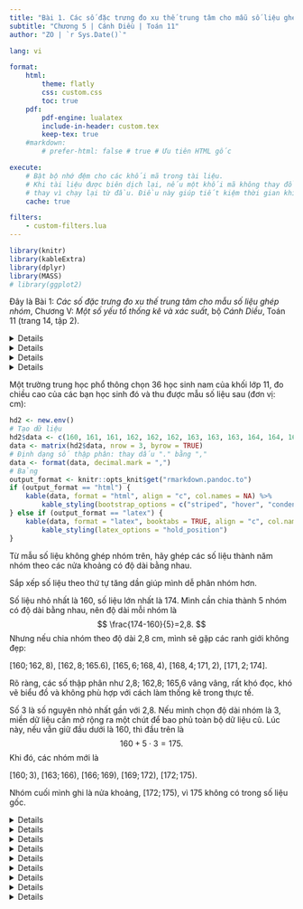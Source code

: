 ---
title: "Bài 1. Các số đặc trưng đo xu thế trung tâm cho mẫu số liệu ghép nhóm"
subtitle: "Chương 5 | Cánh Diều | Toán 11"
author: "ZO | `r Sys.Date()`"

lang: vi

format:
    html:
        theme: flatly
        css: custom.css
        toc: true
    pdf:
        pdf-engine: lualatex
        include-in-header: custom.tex
        keep-tex: true
    #markdown:
        # prefer-html: false # true # Ưu tiên HTML gốc

execute:
    # Bật bộ nhớ đệm cho các khối mã trong tài liệu.
    # Khi tài liệu được biên dịch lại, nếu một khối mã không thay đổi, Quarto sẽ sử dụng kết quả cũ
    # thay vì chạy lại từ đầu. Điều này giúp tiết kiệm thời gian khi làm việc với dữ liệu lớn hoặc mã phức tạp.
    cache: true

filters:
    - custom-filters.lua
---

```{r setup, include=FALSE}
library(knitr)
library(kableExtra)
library(dplyr)
library(MASS)
# library(ggplot2)
```

::: {.alert .alert-info} 
Đây là Bài 1: *Các số đặc trưng đo xu thế trung tâm cho mẫu số liệu ghép nhóm*, Chương V: *Một số yếu tố thống kê và xác suất*, bộ *Cánh Diều*, Toán 11 (trang 14, tập 2).
:::

<!-- HOẠT ĐỘNG 1 -->

<details>

::: {.content-visible when-format="html"}
<summary class="bai-tap">Hoạt động 1</summary>
:::

::: {.content-visible when-format="pdf"}
\section*{Hoạt động 1}
:::

Trong *Bảng 1*, ta thấy:

- Có 13 ô-tô có độ tuổi dưới 4;
- Có 29 ô-tô có độ tuổi từ 4 đến dưới 8.

Hãy xác định số ô-tô có độ tuổi:

- Từ 8 đến dưới 12;
- Từ 12 đến dưới 16;
- Từ 16 đến dưới 20.

<!-- KHUNG DỮ LIỆU -->
```{r, echo = FALSE}
hd1 <- new.env()
hd1$df <- data.frame(
    ` ` = c(1, 2, 3, 4, 5),
    `Nhóm` = c("\\([0;4)\\)", "\\([4;8)\\)", "\\([8;12)\\)", "\\([12;16)\\)", "\\([16;20)\\)"),
    `Mút trái` = seq(0, 16, by = 4),
    `Mút phải` = seq(4, 20, by = 4),
    `Giá trị đại diện` = .5 * (seq(0, 16, by = 4) + seq(4, 20, by = 4)),
    `Tần số` = c(13, 29, 48, 22, 8),
    `Tần số tích lũy` = cumsum(c(13, 29, 48, 22, 8)),
    check.names = FALSE
)
data <- data.frame(hd1$df[, c(-1, -3, -4, -5, -7), drop = FALSE], check.names = FALSE)
data <- rbind(data, c("", "\\(n=120\\)"))
# Chọn định dạng dựa vào output
output_format <- knitr::opts_knit$get("rmarkdown.pandoc.to")
if (output_format == "html") {
    kable(data, format = "html", align = "c", col.names = NA, caption = "Bảng 1") %>%
        kable_styling(bootstrap_options = c("striped", "hover", "condensed"), full_width = FALSE)
} else if (output_format == "latex") {
    kable(data, format = "latex", booktabs = TRUE, align = "c", col.names = NA, escape = FALSE, longtable = TRUE) %>%
        kable_styling(latex_options = c("hold_position", "repeat_header"), full_width = FALSE)
}
```

</details>

<details>

::: {.content-visible when-format="html"}
<summary class="loi-giai">Lời giải</summary>
:::

::: {.content-visible when-format="pdf"}
\begin{center}
\textbf{Lời giải}
\end{center}
:::

::: {.callout-tip title="Mẹo" collapse="true"}
Bạn có biết? Khi chưa quen với cách lập luận, bắt chước sách giáo khoa là một cách tốt để làm quen với cách trình bày. Khi đã hiểu rõ, bạn có thể tự phát triển cách lập luận của riêng mình.
:::

Nội dung *Bảng 1*:

- **Nhóm**: Mỗi nhóm là một khoảng tuổi ô-tô.
- **Tần số**: Số lượng ô-tô thuộc nhóm đó.

Câu trả lời bắt chước theo sách giáo khoa :

- Có 48 ô-tô có độ tuổi từ 8 đến dưới 12.
- Có 22 ô-tô có độ tuổi từ 12 đến dưới 16.
- Có 8 ô-tô có độ tuổi từ 16 đến dưới 20.

::: {.callout-caution collapse="true" title="Suy nghĩ sâu hơn"}
Nhìn vào bảng số liệu, bạn có nhận xét gì về số lượng ô-tô theo từng nhóm độ tuổi?

- Số lượng ô-tô cũ (trên 12 năm) có ít hơn xe mới không?
- Điều này có ý nghĩa gì?
:::

</details>

<!-- LUYỆN TẬP - VẬN DỤNG 1 -->
<details>

::: {.content-visible when-format="html"}
<summary class="bai-tap">Luyện tập - vận dụng 1</summary>
:::

:::{.content-visible when-format="pdf"}
\section*{Luyện tập - vận dụng 1}
:::

Mẫu số liệu ghép nhóm ở *Bảng 1* có bao nhiêu số liệu? Bao nhiêu nhóm? Tìm tần số của mỗi nhóm.
```{r, echo = FALSE}
data <- data.frame(hd1$df[, c(-1, -3, -4, -5, -7), drop = FALSE], check.names = FALSE)
data <- rbind(data, c("", "\\(n=120\\)"))
# Chọn định dạng dựa vào output
output_format <- knitr::opts_knit$get("rmarkdown.pandoc.to")
if (output_format == "html") {
    kable(data, format = "html", align = "c", col.names = NA, caption = "Bảng 1") %>%
        kable_styling(bootstrap_options = c("striped", "hover", "condensed"), full_width = FALSE)
} else if (output_format == "latex") {
    kable(data, format = "latex", booktabs = TRUE, align = "c", col.names = NA, escape = FALSE, longtable = TRUE) %>%
        kable_styling(latex_options = c("hold_position", "repeat_header"), full_width = FALSE)
}
```

</details>

<details>

::: {.content-visible when-format="html"}
<summary class="loi-giai">Lời giải</summary>
:::

:::{.content-visible when-format="pdf"}
\begin{center}
\textbf{Lời giải}
\end{center}
:::

Mẫu số liệu ghép nhóm ờ *Bảng 1* có 120 số liệu. Có 5 nhóm. Tần số của các nhóm 1, 2, 3, 4, 5 lần lượt là 13, 29, 48, 22, 8.
</details>

<!-- HOẠT ĐỘNG 2 -->
Một trường trung học phổ thông chọn 36 học sinh nam của khối lớp 11, đo chiều cao của các bạn học sinh đó và thu được mẫu số liệu sau (đơn vị: cm):
<!-- DỮ LIỆU -->
```{r, echo = FALSE}
hd2 <- new.env()
# Tạo dữ liệu
hd2$data <- c(160, 161, 161, 162, 162, 162, 163, 163, 163, 164, 164, 164, 164, 165, 165, 165, 165, 165, 166, 166, 166, 166, 167, 167, 168, 168, 168, 168, 169, 169, 170, 171, 171, 172, 172, 174)
data <- matrix(hd2$data, nrow = 3, byrow = TRUE)
# Định dạng số thập phân: thay dấu "." bằng ","
data <- format(data, decimal.mark = ",")
# Bảng
output_format <- knitr::opts_knit$get("rmarkdown.pandoc.to")
if (output_format == "html") {
    kable(data, format = "html", align = "c", col.names = NA) %>%
        kable_styling(bootstrap_options = c("striped", "hover", "condensed"), full_width = FALSE)
} else if (output_format == "latex") {
    kable(data, format = "latex", booktabs = TRUE, align = "c", col.names = NA) %>%
        kable_styling(latex_options = "hold_position")
}
```

Từ mẫu số liệu không ghép nhóm trên, hãy ghép các số liệu thành năm nhóm theo các nửa khoảng có độ dài bằng nhau.

<!-- LỜI GIẢI HOẠT ĐỘNG 2 -->
::: {.callout-tip title="Mẹo" collapse="true"}
Sắp xếp số liệu theo thứ tự tăng dần giúp mình dễ phân nhóm hơn.
:::
Số liệu nhỏ nhất là 160, số liệu lớn nhất là 174. Mình cần chia thành 5 nhóm có độ dài bằng nhau, nên độ dài mỗi nhóm là
$$
\frac{174-160}{5}=2,8.
$$
Nhưng nếu chia nhóm theo độ dài 2,8 cm, mình sẽ gặp các ranh giới không đẹp: 

::: {.center}
$[160;162,8)$, $[162,8;165.6)$, $[165,6;168,4)$, $[168,4;171,2)$, $[171,2;174]$.
:::

Rõ ràng, các số thập phân như 2,8; 162,8; 165,6 vâng vâng, rất khó đọc, khó vẽ biểu đồ và không phù hợp với cách làm thống kê trong thực tế.

Số 3 là số nguyên nhỏ nhất gần với 2,8. Nếu mình chọn độ dài nhóm là 3, miền dữ liệu cần mở rộng ra một chút để bao phủ toàn bộ dữ liệu cũ. Lúc này, nếu vẫn giữ đầu dưới là 160, thì đầu trên là
$$
160+5\cdot 3 = 175.
$$
Khi đó, các nhóm mới là 

::: {.center}
$[160;3)$, $[163;166)$, $[166;169)$, $[169;172)$, $[172;175)$.
:::

Nhóm cuối mình ghi là nửa khoảng, $[172; 175)$, vì 175 không có trong số liệu gốc.


<!-- LUYỆN TẬP - VẬN DỤNG 2 -->

<!-- LỜI GIẢI LUYỆN TẬP - VẬN DỤNG 2 -->

<!-- HOẠT ĐỘNG 3 -->

<!-- LỜI GIẢI HOẠT ĐỘNG 3 -->


<!-- LUYỆN TẬP - VẬN DỤNG 3 -->

<!-- LỜI GIẢI LUYỆN TẬP - VẬN DỤNG 2 -->

<!-- HOẠT ĐỘNG 4 -->

<!-- LỜI GIẢI HOẠT ĐỘNG 4 -->

<!-- LUYỆN TẬP - VẬN DỤNG 4 -->

<!-- LỜI GIẢI LUYỆN TẬP - VẬN DỤNG 4 -->

<!-- BÀI TẬP 1 -->
<details>

::: {.content-visible when-format="html"}
<summary class="bai-tap">Bài tập 1</summary>
:::

::: {.content-visible when-format="pdf"}
\section*{Bài tập 1}
:::

Mẫu số liệu dưới đây ghi lại tốc độ của 40 ô-tô khi đi qua một trạm đo tốc độ (đơn vị: km/h):

<!-- DỮ LIỆU -->
```{r, echo = FALSE}
bai1 <- new.env()
# Tạo dữ liệu
bai1$data <- c(48.5, 43, 50, 55, 45, 60, 53, 55.5, 44, 65, 51, 62.5, 41, 44.5, 57, 57, 68, 49, 46.5, 53.5, 61, 49.5, 54, 62, 59, 56, 47, 50, 60, 61, 49.5, 52.5, 57, 47, 60, 55, 45, 47.5, 48, 61.5)
data <- matrix(bai1$data, nrow = 4, byrow = TRUE)
# Định dạng số thập phân: thay dấu "." bằng ","
data <- format(data, decimal.mark = ",")
# Bảng
output_format <- knitr::opts_knit$get("rmarkdown.pandoc.to")
if (output_format == "html") {
    kable(data, format = "html", align = "c", col.names = NA) %>%
        kable_styling(bootstrap_options = c("striped", "hover", "condensed"), full_width = FALSE)
} else if (output_format == "latex") {
    kable(data, format = "latex", booktabs = TRUE, align = "c", col.names = NA) %>%
        kable_styling(latex_options = "hold_position")
}
```

a. Lập bảng tần số ghép nhóm cho mẫu số liệu trên có sáu nhóm ứng với sáu nửa khoảng:

::: {.content-visible when-format="html"}
<div style="text-align: center;">
$[40; 45)$, $[45 ; 50)$, $[50; 55)$, $[55 ; 60)$, $[60; 65)$, $[65; 70)$.
</div>
:::

::: {.content-visible when-format="pdf"}
\begin{center}
$[40; 45)$, $[45 ; 50)$, $[50; 55)$, $[55 ; 60)$, $[60; 65)$, $[65; 70)$.
\end{center}
:::

b. Xác định trung bình cộng, trung vị, tứ phân vị của mẫu số liệu ghép nhóm trên.

c.  Mốt của mẫu số liệu ghép nhóm trên là bao nhiêu?
</details>

<!-- LỜI GIẢI BÀI TẬP 1 -->
<details>

::: {.content-visible when-format="html"}
<summary class="loi-giai">Lời giải</summary>
:::

::: {.content-visible when-format="pdf"}
\begin{center}
\textbf{Lời giải}
\end{center}
:::

<!-- KHUNG DỮ LIỆU -->
```{r, echo=FALSE}
# Các điểm chia
bai1$points <- seq(40, 70, by = 5)
# Các giá trị đại liện
bai1$x <- .5 * (bai1$points[-length(bai1$points)] + bai1$points[-1])
# Tần số
bai1$categories <- cut(bai1$data, bai1$points, right = FALSE)
bai1$f <- as.vector(table(bai1$categories))
# Tần số tích lũy
bai1$cf <- cumsum(bai1$f)
# Khung dữ liệu
bai1$df <- data.frame(
    ` ` = seq(1, length(bai1$points) - 1, by = 1),
    Nhóm = c(paste0("\\(", levels(bai1$categories), "\\)")),
    `Mút trái` = seq(40, 65, by = 5),
    `Mút phải` = seq(45, 70, by = 5),
    `Giá trị đại diện` = bai1$x,
    `Tần số` = bai1$f,
    `Tần số tích lũy` = bai1$cf,
    check.names = FALSE
)
```

a. Để đảm bảo phân nhóm chính xác, trước tiên mình sắp xếp số liệu theo thứ tự tăng dần. 

<!-- SẮP XẾP SỐ LIỆU TĂNG DẦN -->
```{r, echo=FALSE}
data <- format(matrix(sort(bai1$data), nrow = 4, byrow = TRUE), decimal.mark = ",")
output_format <- knitr::opts_knit$get("rmarkdown.pandoc.to")
if (output_format == "html") {
    kable(data, format = "html", align = "c", col.names = NA) %>%
        kable_styling(bootstrap_options = c("striped", "hover", "condensed"), full_width = FALSE)
} else if (output_format == "latex") {
    kable(data, format = "latex", booktabs = TRUE, align = "c", col.names = NA, escape = FALSE, longtable = TRUE) %>%
        kable_styling(latex_options = c("hold_position", "repeat_header"), full_width = FALSE)
}
```

Nhìn vào dãy có thứ tự tăng dần, bạn dễ dàng thấy rằng thuộc vào nhóm $[40,45)$ có bốn số liệu bao gồm 41; 43; 44; 44,5. Hãy tiếp tục quan sát để thu được bảng tần số ghép nhóm.

<!-- BẢNG TẦN SỐ GHÉP NHÓM -->
```{r, echo = FALSE}
# data <- data.frame(bai1$df[, c(-1, -3, -4, -5, -7), drop = FALSE], check.names = FALSE)
data <- rbind(bai1$df[, c(-1, -3, -4, -5, -7), drop = FALSE], c("", "\\(n=40\\)"))
data[] <- lapply(data, function(x) {
    x <- as.character(x) # Đảm bảo x là kiểu character
    x <- gsub(",", ";", x)
})
output_format <- knitr::opts_knit$get("rmarkdown.pandoc.to")
if (output_format == "html") {
    kable(data, format = "html", align = "c", col.names = NA) %>%
        kable_styling(bootstrap_options = c("striped", "hover", "condensed"), full_width = FALSE)
} else if (output_format == "latex") {
    kable(data, format = "latex", booktabs = TRUE, align = "c", col.names = NA, escape = FALSE, longtable = TRUE) %>%
        kable_styling(latex_options = c("hold_position", "repeat_header"), full_width = FALSE)
}
```

b. Mình thêm vào bảng tần số ghép nhóm ở trên cột số thứ tự để dễ quan sát, cột Giá trị đại diện để tính trung bình, và cột Tần số tích lũy để tính tứ phân vị. 

<!-- BẢNG TẦN SỐ GHÉP NHÓM MỞ RỘNG -->
```{r, echo = FALSE}
data <- rbind(bai1$df[, c(-3, -4), drop = FALSE], c("", "", "", "\\(n=40\\)", ""))
data[] <- lapply(data, function(x) {
    x <- as.character(x) # Đảm bảo x là kiểu character
    x <- gsub(",", "TEMP_MARKER", x) # Đổi dấu ',' thành ký hiệu tạm
    x <- gsub("\\.", ",", x) # Đổi dấu '.' thành ','
    gsub("TEMP_MARKER", ";", x) # Đổi ký hiệu tạm thành ';'
})
# Chọn định dạng dựa vào output
output_format <- knitr::opts_knit$get("rmarkdown.pandoc.to")
if (output_format == "html") {
    kable(data, format = "html", align = "c", col.names = NA) %>%
        kable_styling(bootstrap_options = c("striped", "hover", "condensed"), full_width = FALSE)
} else if (output_format == "latex") {
    kable(data, format = "latex", booktabs = TRUE, align = "c", col.names = NA, escape = FALSE, longtable = TRUE) %>%
        kable_styling(latex_options = c("hold_position", "repeat_header"), full_width = FALSE)
}

```

<!-- TRUNG BÌNH -->
```{r, echo = FALSE}
# Kích thước mẫu
bai1$n <- length(bai1$data)
bai1$barx <- fractions(sum(bai1$df$`Giá trị đại diện` * bai1$df$`Tần số`) / sum(bai1$df$`Tần số`))
```

- Mẫu có $n=40$ số liệu. Nhóm một, $[40;45)$, có trung điểm $x_1=42,5$ làm giá trị đại diện và có tần số $n_1=4$. Ký hiệu tương tự cho các nhóm còn lại. Trung bình cộng là
\begin{align*}
    \bar{x} 
        & = \frac{1}{n} (n_1\cdot x_1 + n_2\cdot x_2 + n_3\cdot x_3 + n_4\cdot x_4 + n_5\cdot x_5 + n_6\cdot x_6) \\
        & = \frac{1}{40} (4\cdot 42,5 + 11\cdot 47,5 + 7\cdot 52,5 + 8\cdot 57,5 + 8\cdot 62,5 + 2\cdot 67,5) \\
        & = \frac{431}{8} \\
        & = `r format(round(as.numeric(bai1$barx), 4), decimal.mark = ",")` \text{ (km/h)}.
\end{align*}

<!-- TRUNG VỊ -->
```{r, echo = FALSE}
# Tìm nhóm trung vị
bai1$k <- which(bai1$df$`Tần số tích lũy` >= bai1$n / 2)[1]
# Mút trái nhóm trung vị
bai1$r <- bai1$df$`Mút trái`[bai1$k]
# Độ rộng nhóm
bai1$d <- bai1$df$`Mút phải`[bai1$k] - bai1$df$`Mút trái`[bai1$k]
# Tính trung vị
bai1$me <- fractions(bai1$r + ((bai1$n / 2 - ifelse(bai1$k > 1, bai1$df$`Tần số tích lũy`[bai1$k - 1], 0)) / bai1$df$`Tần số`[bai1$k]) * bai1$d)
```

- Nhóm ba, $[50;55)$, là nhóm đầu tiên có tần số tích lũy $cf_3=22$ không nhỏ hơn $\frac{n}{2}=20$. Nhóm này có đầu mút trái $r=50$, độ dài $d=5$ và tần số $n_3=7$. Nhóm hai có tần số tích lũy $cf_2=15$. Trung vị là
    \begin{align*}
        M_e
            & = r+\left(\frac{\frac{n}{2}-cf_2}{n_3}\right)\cdot d \\
            & = 50 + \left(\frac{20-15}{7}\right)\cdot 5 \\
            & = \frac{375}{7} \\
            & \approx `r format(round(as.numeric(bai1$me), 4), decimal.mark = ",")` \text{ (km/h).}
    \end{align*}

<!-- TỨ PHÂN VỊ THỨ NHẤT -->
```{r, echo = FALSE}
bai1$p <- which(bai1$df$`Tần số tích lũy` >= bai1$n / 4)[1]
# Mút trái nhóm tứ phân vị thứ nhất
bai1$s <- bai1$df$`Mút trái`[bai1$p]
# Độ rộng nhóm tứ phân vị thứ nhất
bai1$h <- bai1$df$`Mút phải`[bai1$p] - bai1$df$`Mút trái`[bai1$p]
# Tính tứ phân vị thứ nhất
bai1$q1 <- fractions(bai1$s + ((bai1$n / 4 - ifelse(bai1$p > 1, bai1$df$`Tần số tích lũy`[bai1$p - 1], 0)) / bai1$df$`Tần số`[bai1$p]) * bai1$h)
```

- Nhóm hai, $[45;50)$, là nhóm đầu tiên có tần số tích lũy $cf_2=15$ không nhỏ hơn $\frac{n}{4}=10$. Nhóm này có đầu mút trái $s=45$, độ dài $h=5$ và tần số $n_2=11$. Nhóm một có tần số tích lũy là $cf_1=4$. Tứ phân vị thứ nhất là
    \begin{align*}
        Q_1
            & = s + \left( \frac{\frac{n}{4}-cf_1}{n_2}\right)\cdot h \\
            & = 45 + \left(\frac{10-4}{11}\right)\cdot 5 \\
            & = \frac{525}{11} \\
            & \approx `r format(round(as.numeric(bai1$q1), 4), decimal.mark = ",")` \text{ (km/h).}
    \end{align*}

- Tứ phân vị thứ hai $Q_2$ chính là trung vị $M_e$, hay $Q_2 = M_e = `r format(round(as.numeric(bai1$me), 4), decimal.mark = ",")`$ (km/h).

<!-- TỨ PHÂN VỊ THỨ BA -->
```{r, echo = FALSE}
# Tìm nhóm tứ phân vị thứ ba
bai1$q <- which(bai1$df$`Tần số tích lũy` >= (3 * bai1$n) / 4)[1]
# Mút trái nhóm tứ phân vị thứ ba
bai1$t <- bai1$df$`Mút trái`[bai1$q]
# Độ rộng nhóm tứ phân vị thứ ba
bai1$l <- bai1$df$`Mút phải`[bai1$q] - bai1$df$`Mút trái`[bai1$q]
# Tính tứ phân vị thứ ba
bai1$q3 <- fractions(bai1$t + (((3 * bai1$n) / 4 - ifelse(bai1$q > 1, bai1$df$`Tần số tích lũy`[bai1$q - 1], 0)) / bai1$df$`Tần số`[bai1$q]) * bai1$l)
```

- Nhóm bốn, $[55;60)$, là nhóm đầu tiên có tần số tích lũy $cf_4=30$ bằng với $\frac{3n}{4}=\frac{3\cdot 40}{4}=30$. Nhóm này có đầu mút trái $t=55$, độ dài $l=5$ và tần số $n_4=8$. Nhóm thứ ba có tần số tích lũy là $cf_3=22$. Tứ phân vị thứ ba là
    \begin{align*}
        Q_3
            & = t + \left(\frac{\frac{3n}{4}-cf_3}{n_4}\right)\cdot l \\
            & = 55 + \left(\frac{30-22}{8}\right)\cdot 5 \\
            & = `r format(round(as.numeric(bai1$q3), 4), decimal.mark = ",")` \text{ (km/h).}
    \end{align*}

<!-- MỐT -->
```{r, echo = FALSE}
# Tìm nhóm có tần số lớn nhất
bai1$i <- which.max(bai1$df$`Tần số`)
# Mút trái của nhóm mốt
bai1$u <- bai1$df$`Mút trái`[bai1$i]
# Độ rộng nhóm mốt
bai1$g <- bai1$df$`Mút phải`[bai1$i] - bai1$df$`Mút trái`[bai1$i]
# Tính mốt
bai1$mo <- fractions(bai1$u + ((bai1$df$`Tần số`[bai1$i] - ifelse(bai1$i > 1, bai1$df$`Tần số`[bai1$i - 1], 0)) / (2 * bai1$df$`Tần số`[bai1$i] - ifelse(bai1$i > 1, bai1$df$`Tần số`[bai1$i - 1]) - ifelse(bai1$i < nrow(bai1$df), bai1$df$`Tần số`[bai1$i + 1], 0))) * bai1$g)
```

c. Nhóm hai, $[45;50)$, là nhóm có tần số lớn nhất $n_2=11$. Nó có đầu mút trái $u=45$ và độ dài $g=5$. Nhóm một có tần số $n_1=4$ và nhóm ba có tần số $n_3=7$. Mốt là
    \begin{align*}
        M_o
            & = u + \left(\frac{n_2-n_1}{2n_2-n_1-n_3}\right) \cdot g \\
            & = 45 + \left(\frac{11-4}{2\cdot 11-4-7}\right)\cdot 5 \\
            & = \frac{530}{11} \\
            & \approx `r format(round(as.numeric(bai1$mo), 4), decimal.mark = ",")` \text{ (km/h)}.
    \end{align*}

::: {.content-visible when-format="pdf"}
Tóm lại, bảng tần số ghép nhóm là
\begin{center}
\centering
\begin{tabular}{|c|c|c|c|c|c|}
\hline 
$[40; 45)$ & $[45 ; 50)$ & $[50; 55)$ & $[55 ; 60)$ & $[60; 65)$ & $[65; 70)$ \\
\hline 
4 & 11 & 7 & 8 & 8 & 2. \\
\hline
\end{tabular}
\end{center}

Các số đặc trưng đo xu thế trung tâm là
\begin{center}
\begin{tabular}{|c|c|c|c|c|}
\hline
$\bar{x}$ & $Q_1$ & $Q_2$ ($M_e$) & $Q_3$ & $M_o$ \\
\hline
`r format(round(as.numeric(bai1$barx), 4), decimal.mark = ",")` & `r format(round(as.numeric(bai1$q1), 4), decimal.mark = ",")` & `r format(round(as.numeric(bai1$me), 4), decimal.mark = ",")` & `r format(round(as.numeric(bai1$q3), 4), decimal.mark = ",")` & `r format(round(as.numeric(bai1$mo), 4), decimal.mark = ",")`. \\
\hline 
\end{tabular}
\end{center}
:::

::: {.ket-thuc}
:::
</details>

<!-- ĐÁP ÁN BÀI TẬP 1 -->
<details>

::: {.content-visible when-format="html"}
<summary class="dap-an">Đáp án</summary>
:::

```{r, echo = FALSE}
data <- rbind(bai1$df[, c(-3, -4), drop = FALSE], c("", "", "", "\\(n=40\\)", ""))
data[] <- lapply(data, function(x) {
    x <- as.character(x) # Đảm bảo x là kiểu character
    x <- gsub(",", "TEMP_MARKER", x) # Đổi dấu ',' thành ký hiệu tạm
    x <- gsub("\\.", ",", x) # Đổi dấu '.' thành ','
    gsub("TEMP_MARKER", ";", x) # Đổi ký hiệu tạm thành ';'
})
# Chọn định dạng dựa vào output
output_format <- knitr::opts_knit$get("rmarkdown.pandoc.to")
if (output_format == "html") {
    kable(data, format = "html", align = "c", col.names = NA) %>%
        kable_styling(bootstrap_options = c("striped", "hover", "condensed", "responsive"), full_width = FALSE)
}
```

```{r, echo = FALSE}
# Tạo khung dữ liệu với một hàng duy nhất
data <- data.frame(
    `\\(\\bar{x}\\)` = format(round(as.numeric(bai1$barx), 4), decimal.mark = ","),
    `\\(Q_1\\)` = format(round(as.numeric(bai1$q1), 4), decimal.mark = ","),
    `\\(Q_2\\) (\\(M_e\\))` = format(round(as.numeric(bai1$me), 4), decimal.mark = ","),
    `\\(Q_3\\)` = format(round(as.numeric(bai1$q3), 4), decimal.mark = ","),
    `\\(M_o\\)` = format(round(as.numeric(bai1$mo), 4), decimal.mark = ","),
    check.names = FALSE
)
# Kiểm tra định dạng đầu ra
output_format <- knitr::opts_knit$get("rmarkdown.pandoc.to")
# Hiển thị bảng nếu định dạng đầu ra là HTML
if (output_format == "html") {
    knitr::kable(data, align = "c", format = "html") %>%
        kableExtra::kable_styling(
            bootstrap_options = c("striped", "hover", "condensed", "responsive"),
            full_width = FALSE
        )
}
```

</details>

<!-------------------------------------------------------------------->

<!-- BÀI TẬP 2 -->
<details>

::: {.content-visible when-format="html"}
<summary class="bai-tap">Bài tập 2</summary>
:::

::: {.content-visible when-format="pdf"}
\section*{Bài tập 2}
:::

Mẫu số liệu sau ghi lại cân nặng của 30 bạn học sinh (đơn vị: kg):

<!-- DỮ LIỆU -->
```{r, echo = FALSE}
bai2 <- new.env()
# Tạo dữ liệu
bai2$data <- c(17.0, 40.0, 39.0, 40.5, 42.0, 51.0, 41.5, 39.0, 41.0, 30.0, 40.0, 42.0, 40.5, 39.5, 41.0, 40.5, 37.0, 39.5, 40.0, 41.0, 38.5, 39.5, 40.0, 41.0, 39.0, 40.5, 40.0, 38.5, 39.5, 41.5)
data <- matrix(bai2$data, nrow = 3, byrow = TRUE)
# Định dạng số thập phân: thay dấu "." bằng ","
data <- format(data, decimal.mark = ",")
# Bảng
output_format <- knitr::opts_knit$get("rmarkdown.pandoc.to")
if (output_format == "html") {
    kable(data, format = "html", align = "c", col.names = NA) %>%
        kable_styling(bootstrap_options = c("striped", "hover", "condensed"), full_width = FALSE)
} else if (output_format == "latex") {
    kable(data, format = "latex", booktabs = TRUE, align = "c", col.names = NA, escape = FALSE, longtable = TRUE) %>%
        kable_styling(latex_options = c("hold_position", "repeat_header"), full_width = FALSE)
}
```

a. Lập bảng tần số ghép nhóm cho mẫu số liệu trên có tám nhóm ứng với tám nửa khoảng:

::: {.content-visible when-format="html"}
<div style="text-align: center;">
$[15; 20)$, $[20; 25)$, $[25; 30)$, $[30; 35)$, $[35; 40)$, $[40 ; 45)$, $[45; 50)$, $[50; 55)$.
</div>
:::

::: {.content-visible when-format="pdf"}
\begin{center}
$[15; 20)$, $[20; 25)$, $[25; 30)$, $[30; 35)$, $[35; 40)$, $[40 ; 45)$, $[45; 50)$, $[50; 55)$.
\end{center}
:::

b. Xác định trung bình cộng, trung vị, tứ phân vị của mẫu số liệu ghép nhóm trên.

c. Mốt của mẫu số liệu ghép nhóm trên là bao nhiêu?
</details>

<!-- LỜI GIẢI BÀI TẬP 2 -->
<details>

::: {.content-visible when-format="html"}
<summary class="loi-giai">Lời giải</summary>
:::

::: {.content-visible when-format="pdf"}
\begin{center}
\textbf{Lời giải}
\end{center}
:::

<!-- KHUNG DỮ LIỆU -->
```{r, echo=FALSE}
# Các điểm chia
bai2$points <- seq(15, 55, by = 5)
# Các giá trị đại liện
bai2$x <- .5 * (bai2$points[-length(bai2$points)] + bai2$points[-1])
# Tần số
bai2$categories <- cut(bai2$data, bai2$points, right = FALSE)
bai2$f <- as.vector(table(bai2$categories))
# Tần số tích lũy
bai2$cf <- cumsum(bai2$f)
# Khung dữ liệu
bai2$df <- data.frame(
    ` ` = seq(1, length(bai2$points) - 1, by = 1),
    Nhóm = c(paste0("\\(", levels(bai2$categories), "\\)")),
    `Mút trái` = seq(15, 50, by = 5),
    `Mút phải` = seq(20, 55, by = 5),
    `Giá trị đại diện` = bai2$x,
    `Tần số` = bai2$f,
    `Tần số tích lũy` = bai2$cf,
    check.names = FALSE
)
```

a. Để đảm bảo phân nhóm chính xác, trước tiên mình sắp xếp số liệu theo thứ tự tăng dần. 

<!-- SẮP XẾP SỐ LIỆU TĂNG DẦN -->
```{r, echo=FALSE}
data <- format(matrix(sort(bai2$data), nrow = 3, byrow = TRUE), decimal.mark = ",")
output_format <- knitr::opts_knit$get("rmarkdown.pandoc.to")
if (output_format == "html") {
    kable(data,
        format = "html",
        align = "c", col.names = NA
    ) %>%
        kable_styling(
            bootstrap_options = c("striped", "hover", "condensed"), full_width = FALSE
        )
} else if (output_format == "latex") {
    kable(data, format = "latex", booktabs = TRUE, align = "c", col.names = NA, escape = FALSE, longtable = TRUE) %>%
        kable_styling(latex_options = c("hold_position", "repeat_header"), full_width = FALSE)
}
```

Nhìn vào dãy có thứ tự tăng dần, bạn dễ dàng thấy rằng thuộc vào nhóm $[15,20)$ chỉ có một số liệu là 17. Hãy tiếp tục quan sát để thu được bảng tần số ghép nhóm.

<!-- BẢNG TẦN SỐ GHÉP NHÓM -->
```{r, echo = FALSE}
data <- rbind(bai2$df[, c(-1, -3, -4, -5, -7), drop = FALSE], c("", "\\(n=40\\)"))
data[] <- lapply(data, function(x) {
    x <- as.character(x) # Đảm bảo x là kiểu character
    x <- gsub(",", ";", x)
})
output_format <- knitr::opts_knit$get("rmarkdown.pandoc.to")
if (output_format == "html") {
    kable(data, format = "html", align = "c", col.names = NA) %>%
        kable_styling(bootstrap_options = c("striped", "hover", "condensed"), full_width = FALSE)
} else if (output_format == "latex") {
    kable(data, format = "latex", booktabs = TRUE, align = "c", col.names = NA, escape = FALSE, longtable = TRUE) %>%
        kable_styling(latex_options = c("hold_position", "repeat_header"), full_width = FALSE)
}
```

b. Mình thêm vào bảng tần số ghép nhóm ở trên cột số thứ tự để dễ quan sát, cột Giá trị đại diện để tính trung bình, và cột Tần số tích lũy để tính tứ phân vị.

<!-- BẢNG TẦN SỐ GHÉP NHÓM MỞ RỘNG -->
```{r, echo = FALSE}
data <- rbind(bai2$df[, c(-3, -4), drop = FALSE], c("", "", "", "\\(n=40\\)", ""))
data[] <- lapply(data, function(x) {
    x <- as.character(x) # Đảm bảo x là kiểu character
    x <- gsub(",", "TEMP_MARKER", x) # Đổi dấu ',' thành ký hiệu tạm
    x <- gsub("\\.", ",", x) # Đổi dấu '.' thành ','
    gsub("TEMP_MARKER", ";", x) # Đổi ký hiệu tạm thành ';'
})
output_format <- knitr::opts_knit$get("rmarkdown.pandoc.to")
if (output_format == "html") {
    kable(data, format = "html", align = "c", col.names = NA) %>%
        kable_styling(bootstrap_options = c("striped", "hover", "condensed"), full_width = FALSE)
} else if (output_format == "latex") {
    kable(data, format = "latex", booktabs = TRUE, align = "c", col.names = NA, escape = FALSE, longtable = TRUE) %>%
        kable_styling(latex_options = c("hold_position", "repeat_header"), full_width = FALSE)
}
```

<!-- TRUNG BÌNH -->
```{r, echo = FALSE}
# Kích thước mẫu
bai2$n <- length(bai2$data)
bai2$barx <- fractions(sum(bai2$df$`Giá trị đại diện` * bai2$df$`Tần số`) / sum(bai2$df$`Tần số`))
```

- Mẫu có $n=30$ số liệu. Nhóm một, $[15;20)$, có trung điểm $x_1=17,5$ làm giá trị đại diện và có tần số $n_1=1$. Ký hiệu tương tự với các nhóm còn lại. Trung bình là
\begin{align*}
\bar{x}
    & = \frac{1}{n}(n_1\cdot x_1 + n_2\cdot x_2 + n_3\cdot x_3 + n_4\cdot x_4 + n_5\cdot x_5 + n_6\cdot x_6 + n_7\cdot x_7 + n_8\cdot x_8) \\
    & = \frac{1}{30} (1\cdot 17,5 + 0\cdot 22,5 + 0\cdot 27,5+ 1\cdot 32,5 + 10\cdot 37,5 + 17\cdot 42,5 + 0\cdot 47,5 + 52,5 \cdot 1) \\
    & = `r format(round(as.numeric(bai2$barx), 4), decimal.mark = ",")` \text{ (kg).}
\end{align*}

<!-- TRUNG VỊ -->
```{r, echo = FALSE}
# Tìm nhóm trung vị
bai2$k <- which(bai2$df$`Tần số tích lũy` >= bai2$n / 2)[1]
# Mút trái nhóm trung vị
bai2$r <- bai2$df$`Mút trái`[bai2$k]
# Độ rộng nhóm
bai2$d <- bai2$df$`Mút phải`[bai2$k] - bai2$df$`Mút trái`[bai2$k]
# Tính trung vị
bai2$me <- fractions(bai2$r + ((bai2$n / 2 - ifelse(bai2$k > 1, bai2$df$`Tần số tích lũy`[bai2$k - 1], 0)) / bai2$df$`Tần số`[bai2$k]) * bai2$d)
```

- Nhóm sáu, $[40;45)$, là nhóm đầu tiên có tần số tích lũy $cf_6=29$ không nhỏ hơn $\frac{n}{2}=15$. Nhóm này có đầu mút trái $r=40$, độ dài $d=5$ và tần số $n_6=17$. Nhóm năm liền trước nó có tần số tích lũy $cf_5=12$. Trung vị là
\begin{align*}
M_e
    & = r + \left(\frac{\frac{n}{2}-cf_5}{n_6}\right)\cdot d \\
    & = 40 + \left(\frac{15-12}{17}\right)\cdot 5 \\
    & = \frac{695}{17} \\
    & \approx `r format(round(as.numeric(bai2$me), 4), decimal.mark = ",")` \text{ (kg).}
\end{align*}

<!-- TỨ PHÂN VỊ THỨ NHẤT -->
```{r, echo = FALSE}
bai2$p <- which(bai2$df$`Tần số tích lũy` >= bai2$n / 4)[1]
# Mút trái nhóm tứ phân vị thứ nhất
bai2$s <- bai2$df$`Mút trái`[bai2$p]
# Độ rộng nhóm tứ phân vị thứ nhất
bai2$h <- bai2$df$`Mút phải`[bai2$p] - bai2$df$`Mút trái`[bai2$p]
# Tính tứ phân vị thứ nhất
bai2$q1 <- fractions(bai2$s + ((bai2$n / 4 - ifelse(bai2$p > 1, bai2$df$`Tần số tích lũy`[bai2$p - 1], 0)) / bai2$df$`Tần số`[bai2$p]) * bai2$h)
```

- Nhóm năm $[35;40)$ là nhóm đầu tiên có tần số tích lũy $cf_5=12$ không nhỏ hơn $\frac{n}{4}=7,5$. Nhóm này có đầ mút trái $s=35$, độ dài $h=5$ và tần số $n_5=10$. Nhóm bốn liền trước nó có tần số tích lũy $cf_4=2$. Tứ phân vị thứ nhất là
\begin{align*}
Q_1
    & = s + \left( \frac{\frac{n}{4}-cf_4}{n_5}\right)\cdot h \\
    & = 35 + \left(\frac{7,5-2}{10}\right)\cdot 5 \\
    & = \frac{151}{4} \\
    & = `r format(round(as.numeric(bai2$q1), 4), decimal.mark = ",")` \text{ (kg).}
\end{align*}

- Tứ phân vị thứ hai $Q_2$ chính là trung vị $M_e$, hay $Q_2=M_e \approx `r format(round(as.numeric(bai2$me), 4), decimal.mark = ",")`$ (kg).

<!-- TỨ PHÂN VỊ THỨ BA -->
```{r, echo = FALSE}
# Tìm nhóm tứ phân vị thứ ba
bai2$q <- which(bai2$df$`Tần số tích lũy` >= (3 * bai2$n) / 4)[1]
# Mút trái nhóm tứ phân vị thứ ba
bai2$t <- bai2$df$`Mút trái`[bai2$q]
# Độ rộng nhóm tứ phân vị thứ ba
bai2$l <- bai2$df$`Mút phải`[bai2$q] - bai2$df$`Mút trái`[bai2$q]
# Tính tứ phân vị thứ ba
bai2$q3 <- fractions(bai2$t + (((3 * bai2$n) / 4 - ifelse(bai2$q > 1, bai2$df$`Tần số tích lũy`[bai2$q - 1], 0)) / bai2$df$`Tần số`[bai2$q]) * bai2$l)
```

- Nhóm sáu $[40;45)$ là nhòm đầu tiên có tần số tích lũy $cf_6=29$ không nhỏ hơn $\frac{3n}{4}=22,5$. Nhóm này có đầu mút trái $t=40$, độ dài $l=5$ và tần số $n_6=17$. Nhóm năm liền trước nó có tần số tích lũy là $cf_5=12$. Tứ phân vị thứ ba là
\begin{align*}
Q_3
    & = t + \left(\frac{\frac{3n}{4}-cf_5}{n_6}\right)\cdot l \\
    & = 40 +\left(\frac{22,5-12}{17}\right) \cdot 5 \\
    & = \frac{1465}{34} \\
    & \approx `r format(round(as.numeric(bai2$q3), 4), decimal.mark = ",")` \text{ (kg).} 
\end{align*}

<!-- MỐT -->
```{r, echo = FALSE}
# Tìm nhóm có tần số lớn nhất
bai2$i <- which.max(bai2$df$`Tần số`)
# Mút trái của nhóm mốt
bai2$u <- bai2$df$`Mút trái`[bai2$i]
# Độ rộng nhóm mốt
bai2$g <- bai2$df$`Mút phải`[bai2$i] - bai2$df$`Mút trái`[bai2$i]
# Tính mốt
bai2$mo <- fractions(bai2$u + ((bai2$df$`Tần số`[bai2$i] - ifelse(bai2$i > 1, bai2$df$`Tần số`[bai2$i - 1], 0)) / (2 * bai2$df$`Tần số`[bai2$i] - ifelse(bai2$i > 1, bai2$df$`Tần số`[bai2$i - 1]) - ifelse(bai2$i < nrow(bai2$df), bai2$df$`Tần số`[bai2$i + 1], 0))) * bai2$g, 4)
```

c. Nhóm sáu $[40,45)$ là nhóm có tần số lớn nhất $n_6=17$. Nhóm này có đầu mút trái $u=40$ và độ dài $g=5$. Nhóm năm liền trước nó có tần số $n_5=10$ và nhóm bảy liền sau nó có tần số $n_7=0$. Mốt là
\begin{align*}
M_o 
    & = u + \left(\frac{n_6-n_5}{2n_6 - n_5 - n_7}\right)\cdot g \\
    & = 40 + \left(\frac{17-10}{2\cdot 17 - 10 - 0}\right)\cdot 5 \\
    & = \frac{995}{24} \\
    & \approx `r formatC(round(as.numeric(bai2$mo), 4), format = "f", digits = 1, decimal.mark = ",")` \text{ (kg).}
\end{align*}

::: {.content-visible when-format="pdf"}
Tóm lại, bảng tần số ghép nhóm là
\begin{center}
\begin{tabular}{|c|c|c|c|c|c|c|c|}
\hline 
$[15;20)$ & $[20; 25)$ & $[25; 30)$ & $[30; 35)$ & $[35;40)$ & $[40; 45)$ & $[45;50)$ & $[50;55)$ \\
\hline 
1 & 0 & 0 & 1 & 10 & 17 & 0 & 1. \\
\hline
\end{tabular}
\end{center}

Các số đặc trưng đo xu thế trung tâm là
\begin{center}
\begin{tabular}{|c|c|c|c|c|}
\hline
$\bar{x}$ & $Q_1$ & $Q_2$ ($M_e$) & $Q_3$ & $M_o$ \\
\hline
`r format(round(as.numeric(bai2$barx), 4), decimal.mark = ",")` & `r format(round(as.numeric(bai2$q1), 4), decimal.mark = ",")` & `r format(round(as.numeric(bai2$me), 4), decimal.mark = ",")` & `r format(round(as.numeric(bai2$q3), 4), decimal.mark = ",")` & `r format(round(as.numeric(bai2$mo), 4), decimal.mark = ",")`. \\
\hline 
\end{tabular}
\end{center}
:::

::: {.ket-thuc}
:::
</details>

<!-- ĐÁP ÁN BÀI TẬP 2 -->
<details>

::: {.content-visible when-format="html"}
<summary class="dap-an">Đáp án</summary>
:::

```{r, echo = FALSE}
data <- rbind(bai2$df[, c(-3, -4), drop = FALSE], c("", "", "", "\\(n=40\\)", ""))
data[] <- lapply(data, function(x) {
    x <- as.character(x) # Đảm bảo x là kiểu character
    x <- gsub(",", "TEMP_MARKER", x) # Đổi dấu ',' thành ký hiệu tạm
    x <- gsub("\\.", ",", x) # Đổi dấu '.' thành ','
    gsub("TEMP_MARKER", ";", x) # Đổi ký hiệu tạm thành ';'
})
# Chọn định dạng dựa vào output
output_format <- knitr::opts_knit$get("rmarkdown.pandoc.to")
if (output_format == "html") {
    kable(data, format = "html", align = "c", col.names = NA) %>%
        kable_styling(bootstrap_options = c("striped", "hover", "condensed", "responsive"), full_width = FALSE)
}

```

```{r, echo = FALSE}
# Tạo khung dữ liệu với một hàng duy nhất
data <- data.frame(
    `\\(\\bar{x}\\)` = format(round(as.numeric(bai2$barx), 4), decimal.mark = ","),
    `\\(Q_1\\)` = format(round(as.numeric(bai2$q1), 4), decimal.mark = ","),
    `\\(Q_2\\) (\\(M_e\\))` = format(round(as.numeric(bai2$me), 4), decimal.mark = ","),
    `\\(Q_3\\)` = format(round(as.numeric(bai2$q3), 4), decimal.mark = ","),
    `\\(M_o\\)` = format(round(as.numeric(bai2$mo), 4), decimal.mark = ","),
    check.names = FALSE
)
# Kiểm tra định dạng đầu ra
output_format <- knitr::opts_knit$get("rmarkdown.pandoc.to")
# Hiển thị bảng nếu định dạng đầu ra là HTML
if (output_format == "html") {
    knitr::kable(data, align = "c", format = "html") %>%
        kableExtra::kable_styling(
            bootstrap_options = c("striped", "hover", "condensed", "responsive"),
            full_width = FALSE
        )
}
```

</details>

<!-------------------------------------------------------------------->

<!-- BÀI TẬP 3 -->
<details>

::: {.content-visible when-format="html"}
<summary class="bai-tap">Bài tập 3</summary>
:::

::: {.content-visible when-format="pdf"}
\section*{Bài tập 3}
:::

Bảng 15 cho ta bảng tần số ghép nhóm số liệu thống kê chiều cao của 40 mẫu cây ở một vườn thực vật (đơn vị: cm).

a. Xác định trung bình cộng, trung vị, tứ phân vị của mẫu số liệu ghép nhóm trên.

b. Mốt của mẫu số liệu ghép nhóm trên là bao nhiêu?

<!-- KHUNG DỮ LIỆU -->
```{r, echo = FALSE}
bai3 <- new.env()
bai3$df <- data.frame(
    ` ` = c(1, 2, 3, 4, 5, 6),
    `Nhóm` = c("\\([30;40)\\)", "\\([40;50)\\)", "\\([50;60)\\)", "\\([60;70)\\)", "\\([70;80)\\)", "\\([80;90)\\)"),
    `Mút trái` = seq(30, 80, by = 10),
    `Mút phải` = seq(40, 90, by = 10),
    `Giá trị đại diện` = .5 * (seq(30, 80, by = 10) + seq(40, 90, by = 10)),
    `Tần số` = c(4, 10, 14, 6, 4, 2),
    `Tần số tích lũy` = c(4, 14, 28, 34, 38, 40),
    check.names = FALSE
)
data <- data.frame(bai3$df[, c(-1, -3, -4, -5), drop = FALSE], check.names = FALSE)
data <- rbind(data, c("", "\\(n=40\\)", ""))
# Chọn định dạng dựa vào output
output_format <- knitr::opts_knit$get("rmarkdown.pandoc.to")
if (output_format == "html") {
    kable(data, format = "html", align = "c", col.names = NA, caption = "Bảng 15") %>%
        kable_styling(bootstrap_options = c("striped", "hover", "condensed"), full_width = FALSE)
} else if (output_format == "latex") {
    kable(data, format = "latex", booktabs = TRUE, align = "c", col.names = NA, escape = FALSE, longtable = TRUE) %>%
        kable_styling(latex_options = c("hold_position", "repeat_header"), full_width = FALSE)
}
```

</details>

<!-- LỜI GIẢI BÀI TẬP 3 -->
<details>

::: {.content-visible when-format="html"}
<summary class="loi-giai">Lời giải</summary>
:::

::: {.content-visible when-format="pdf"}
\begin{center}
\textbf{Lời giải}
\end{center}
:::

a. Mình sẽ thêm vào bảng đã cho cột Giá trị đại diện để tính trung bình, và cột số thứ tự để dễ quan sát.

<!-- BẢNG TẦN SỐ MỞ RỘNG -->
```{r, echo = FALSE}
data <- rbind(bai3$df[, c(-3, -4), drop = FALSE], c("", "", "", "\\(n=40\\)", ""))
# Chọn định dạng dựa vào output
output_format <- knitr::opts_knit$get("rmarkdown.pandoc.to")
if (output_format == "html") {
    kable(data, format = "html", align = "c", col.names = NA) %>%
        kable_styling(bootstrap_options = c("striped", "hover", "condensed"), full_width = FALSE)
} else if (output_format == "latex") {
    kable(data, format = "latex", booktabs = TRUE, align = "c", col.names = NA, escape = FALSE, longtable = TRUE) %>%
        kable_styling(latex_options = c("hold_position", "repeat_header"), full_width = FALSE) 
}
```

<!-- TRUNG BÌNH -->
```{r, echo = FALSE}
bai3$n <- sum(bai3$df$`Tần số`)
bai3$barx <- fractions((1 / bai3$n) * sum(bai3$df$`Giá trị đại diện` * bai3$df$`Tần số`))
```

- Mẫu có $n=40$ số liệu. Nhóm một có giá trị đại diện $x_1=35$ và tần số $n_1=4$, vân vân cho đến nhóm sáu có giá trị đại diện $x_6=85$ và tần số $n_6=2$. Trung bình là

\begin{align*}
    \bar{x}
        & = \frac{1}{n}(n_1\cdot x_1 + n_2\cdot x_2 + n_3\cdot x_3 + n_4\cdot x_4 + n_5\cdot x_5 + n_6\cdot x_6) \\
        & = \frac{1}{40} (4\cdot 35 + 10\cdot 45 + 14\cdot 55 + 6\cdot 65 + 4\cdot 75 + 2\cdot 85) \\
        & = \frac{111}{2} \\
        & = `r format(round(as.numeric(bai3$barx), 4), decimal.mark = ",")` \text{ (cm).}
\end{align*}

<!-- TRUNG VỊ -->
```{r, echo = FALSE}
# Tìm nhóm trung vị
bai3$k <- which(bai3$df$`Tần số tích lũy` >= bai3$n / 2)[1] # Tìm chỉ mục (vị trí hàng) đầu tiên ([1]) trong bai3$df sao cho giá trị của cột "Tần số tích lũy" lớn hơn hoặc bằng bai3$n / 2, rồi lưu vào bai3$k.
# Mút trái nhóm trung vị
bai3$r <- bai3$df$`Mút trái`[bai3$k]
# Độ rộng nhóm
bai3$d <- bai3$df$`Mút phải`[bai3$k] - bai3$df$`Mút trái`[bai3$k]
# Tính trung vị
bai3$me <- fractions(bai3$r + ((bai3$n / 2 - ifelse(bai3$k > 1, bai3$df$`Tần số tích lũy`[bai3$k - 1], 0)) / bai3$df$`Tần số`[bai3$k]) * bai3$d)
```

- Nhóm ba, $[50;55)$, là nhóm đầu tiên có tần số tích lũy $cf_3=28$ không nhỏ hơn $\frac{n}{2}=20$. Nhóm này có đầu mút trái $r=50$, độ dài $d=10$ và tần số $n_3=14$. Nhóm hai liền trước nó có tần số tích lũy $cf_2=14$. Trung vị là

\begin{align*}
M_e
    & = r + \left(\frac{\frac{n}{2}-cf_2}{n_3}\right)\cdot d \\
    & = 50 + \left(\frac{20-14}{14}\right)\cdot 10 \\
    & = \frac{380}{7} \\
    & \approx `r format(round(as.numeric(bai3$me), 4), decimal.mark = ",")` \text{ (cm).}
\end{align*}

<!-- TỨ PHÂN VỊ THỨ NHẤT Q1 -->
```{r, echo = FALSE}
# Tìm nhóm tứ phân vị thứ nhất
bai3$p <- which(bai3$df$`Tần số tích lũy` >= bai3$n / 4)[1]
# Mút trái nhóm tứ phân vị thứ nhất
bai3$s <- bai3$df$`Mút trái`[bai3$p]
# Độ rộng nhóm tứ phân vị thứ nhất
bai3$h <- bai3$df$`Mút phải`[bai3$p] - bai3$df$`Mút trái`[bai3$p]
# Tính tứ phân vị thứ nhất
bai3$q1 <- fractions(bai3$s + ((bai3$n / 4 - ifelse(bai3$p > 1, bai3$df$`Tần số tích lũy`[bai3$p - 1], 0)) / bai3$df$`Tần số`[bai3$p]) * bai3$h)
```

- Nhóm hai, $[40;50)$, là nhóm đầu tiên có tần số tích lũy $cf_2=14$ không nhỏ hơn $\frac{n}{4}=10$. Nhóm này có đầu mút trái $s=40$, độ dài $h=10$ và tần số $n_2=10$. Nhóm một có tần số tích lũy là $cf_1=4$. Tứ phân vị thứ nhất là

    \begin{align*}
        Q_1
            & = s + \left( \frac{\frac{n}{4}-cf_1}{n_2}\right)\cdot h \\
            & = 40 + \left(\frac{10-4}{10}\right)\cdot 10 \\
            & = `r format(round(as.numeric(bai3$q1), 4), decimal.mark = ",")` \text{ (cm).}
    \end{align*}

- Tứ phân vị thứ hai $Q_2$ chính là trung vị $M_e$, hay $Q_2 = M_e = `r format(round(as.numeric(bai3$me), 4), decimal.mark = ",")`$ (cm).

<!-- TỨ PHÂN VỊ THỨ BA Q3 -->
```{r, echo = FALSE}
# Tìm nhóm tứ phân vị thứ ba
bai3$q <- which(bai3$df$`Tần số tích lũy` >= (3 * bai3$n) / 4)[1]
# Mút trái nhóm tứ phân vị thứ ba
bai3$t <- bai3$df$`Mút trái`[bai3$q]
# Độ rộng nhóm tứ phân vị thứ ba
bai3$l <- bai3$df$`Mút phải`[bai3$q] - bai3$df$`Mút trái`[bai3$q]
# Tính tứ phân vị thứ ba
bai3$q3 <- fractions(bai3$t + (((3 * bai3$n) / 4 - ifelse(bai3$q > 1, bai3$df$`Tần số tích lũy`[bai3$q - 1], 0)) / bai3$df$`Tần số`[bai3$q]) * bai3$h)
```

- Nhóm bốn, $[60;70)$, là nhóm đầu tiên có tần số tích lũy $cf_4=34$ không nhỏ hơn $\frac{3n}{4}=30$. Nhóm này có đầu mút trái $t=60$, độ dài $l=10$ và tần số $n_4=6$. Nhóm thứ ba có tần số tích lũy là $cf_3=28$. Tứ phân vị thứ ba là

    \begin{align*}
        Q_3
            & = t + \left(\frac{\frac{3n}{4}-cf_3}{n_4}\right)\cdot l \\
            & = 60 + \left(\frac{30-28}{6}\right)\cdot 10 \\
            & = \frac{190}{3} \\
            & = `r format(round(as.numeric(bai3$q3), 4), decimal.mark = ",")` \text{ (cm).}
    \end{align*}

<!-- MỐT -->
```{r, echo = FALSE}
# Tìm nhóm có tần số lớn nhất
bai3$i <- which.max(bai3$df$`Tần số`)
# Mút trái của nhóm mốt
bai3$u <- bai3$df$`Mút trái`[bai3$i]
# Độ rộng nhóm mốt
bai3$g <- bai3$df$`Mút phải`[bai3$i] - bai3$df$`Mút trái`[bai3$i]
# Tính mốt
bai3$mo <- fractions(bai3$u + ((bai3$df$`Tần số`[bai3$i] - ifelse(bai3$i > 1, bai3$df$`Tần số`[bai3$i - 1], 0)) / (2 * bai3$df$`Tần số`[bai3$i] - ifelse(bai3$i > 1, bai3$df$`Tần số`[bai3$i - 1]) - ifelse(bai3$i < nrow(bai3$df), bai3$df$`Tần số`[bai3$i + 1], 0))) * bai3$g, 4)
```

b. Nhóm ba, $[50;60)$, là nhóm có tần số lớn nhất $n_3=14$. Nó có đầu mút trái $u=50$ và độ dài $g=10$. Nhóm hai có tần số $n_2=10$ và nhóm bốn có tần số $n_4=6$. Mốt là
    \begin{align*}
        M_o
            & = u + \left(\frac{n_3-n_2}{2n_3-n_2-n_4}\right) \cdot g \\
            & = 50 + \left(\frac{14-10}{2\cdot 14-10-6}\right)\cdot 10 \\
            & = \frac{160}{3} \\
            & \approx `r format(round(as.numeric(bai3$mo), 4), decimal.mark = ",")` \text{ (cm)}.
    \end{align*}

::: {.content-visible when-format="pdf"}
Tóm lại, bảng tần số ghép nhóm là
\begin{center}
\begin{tabular}{|c|c|c|c|c|c|}
\hline 
$[30;40)$ & $[40;50)$ & $[50;60)$ & $[60;70)$ & $[70;80)$ & $[80;90)$  \\
\hline 
1 & 0 & 0 & 1 & 10 & 17. \\
\hline
\end{tabular}
\end{center}

Các số đặc trưng đo xu thế trung tâm là
\begin{center}
\begin{tabular}{|c|c|c|c|c|}
\hline
$\bar{x}$ & $Q_1$ & $Q_2$ ($M_e$) & $Q_3$ & $M_o$ \\
\hline
`r format(round(as.numeric(bai3$barx), 4), decimal.mark = ",")` & `r format(round(as.numeric(bai3$q1), 4), decimal.mark = ",")` & `r format(round(as.numeric(bai3$me), 4), decimal.mark = ",")` & `r format(round(as.numeric(bai3$q3), 4), decimal.mark = ",")` & `r format(round(as.numeric(bai3$mo), 4), decimal.mark = ",")`. \\
\hline 
\end{tabular}
\end{center}
:::

::: {.ket-thuc}
:::
</details>

<!-- ĐÁP ÁN BÀI TẬP 3 -->
<details>

::: {.content-visible when-format="html"}
<summary class="dap-an">Đáp án</summary>
:::

```{r, echo = FALSE}
data <- rbind(bai3$df[, c(-3, -4), drop = FALSE], c("", "", "", "\\(n=40\\)", ""))
data[] <- lapply(data, function(x) {
    x <- as.character(x) # Đảm bảo x là kiểu character
    x <- gsub(",", "TEMP_MARKER", x) # Đổi dấu ',' thành ký hiệu tạm
    x <- gsub("\\.", ",", x) # Đổi dấu '.' thành ','
    gsub("TEMP_MARKER", ";", x) # Đổi ký hiệu tạm thành ';'
})
# Chọn định dạng dựa vào output
output_format <- knitr::opts_knit$get("rmarkdown.pandoc.to")
if (output_format == "html") {
    kable(data, format = "html", align = "c", col.names = NA) %>%
        kable_styling(bootstrap_options = c("striped", "hover", "condensed", "responsive"), full_width = FALSE)
}

```

```{r, echo = FALSE}
# Tạo khung dữ liệu với một hàng duy nhất
data <- data.frame(
    `\\(\\bar{x}\\)` = format(round(as.numeric(bai3$barx), 4), decimal.mark = ","),
    `\\(Q_1\\)` = format(round(as.numeric(bai3$q1), 4), decimal.mark = ","),
    `\\(Q_2\\) (\\(M_e\\))` = format(round(as.numeric(bai3$me), 4), decimal.mark = ","),
    `\\(Q_3\\)` = format(round(as.numeric(bai3$q3), 4), decimal.mark = ","),
    `\\(M_o\\)` = format(round(as.numeric(bai3$mo), 4), decimal.mark = ","),
    check.names = FALSE
)
# Kiểm tra định dạng đầu ra
output_format <- knitr::opts_knit$get("rmarkdown.pandoc.to")
# Hiển thị bảng nếu định dạng đầu ra là HTML
if (output_format == "html") {
    knitr::kable(data, align = "c", format = "html") %>%
        kableExtra::kable_styling(
            bootstrap_options = c("striped", "hover", "condensed", "responsive"),
            full_width = FALSE
        )
}
```

</details>


<!-- STORE -->

<!--
<button class="bai-tap" onclick="toggleContent()">
Bài tập 1
</button>

<div class="bai-tap-content" id="hiddenContent" >
<p>Đây là nội dung bài tập.</p>
$$n=2$$
</div>

<script>
function toggleContent() {
var content = document.getElementById("hiddenContent");
content.style.display = (content.style.display === "none") ? "block" : "none";
}
</script>
-->
